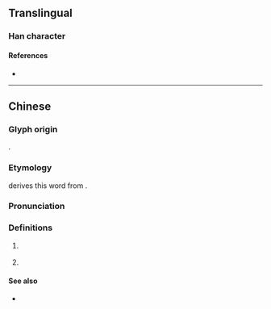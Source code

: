 {{character info}}
==Translingual==

===Han character===
{{Han char|rn=30|rad=口|as=18|sn=21|four=|canj=RTOX|ids=⿰口舊}}

====References====
* {{Han ref|kx=0214.280|hdz=10705.150|uh=56BF|ud=22207}}

----

==Chinese==
{{zh-forms|s=𫩥|alt=舊,䊆,倃}}

===Glyph origin===
{{Han compound|口|舊|ls=psc|c1=s|c2=p|t1=mouth; vernacular}}.

===Etymology===
{{zh-ref|Bai (1980)}} derives this word from {{ltc-l|䊆}}.

{{etystub|zh}}

===Pronunciation===
{{zh-pron
|c=gau6
|c-t=gau5
|cat=cls
}}

===Definitions===
{{zh-hanzi}}

# {{lb|zh|Cantonese}} {{zh-classifier|pieces or chunks|cat=y}}
#: {{zh-x|一 嚿 泥|a '''clod''' of earth|C}}
#: {{zh-x|呢{nei1} 嚿 肉|this '''piece''' of meat|C}}
# {{lb|zh|Cantonese|colloquial}} {{zh-classifier|money|t=[[hundred]] [[dollar]]s}}
#: {{zh-x|三 嚿 水|three '''hundred bucks'''|C}}
#: {{zh-x|呢{nei1}度 食 餐 晏 都 要 幾 嚿 㗎。|Lunch costs a few '''hundred''' here.|C}}

====See also====
* {{zh-l|塊}}